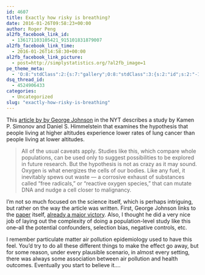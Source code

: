 ```yaml
---
id: 4607
title: Exactly how risky is breathing?
date: 2016-01-26T09:58:23+00:00
author: Roger Peng
al2fb_facebook_link_id:
  - 136171103105421_915101831879007
al2fb_facebook_link_time:
  - 2016-01-26T14:58:30+00:00
al2fb_facebook_link_picture:
  - post=http://simplystatistics.org/?al2fb_image=1
pe_theme_meta:
  - 'O:8:"stdClass":2:{s:7:"gallery";O:8:"stdClass":3:{s:2:"id";s:2:"-1";s:5:"width";s:0:"";s:6:"height";s:0:"";}s:5:"video";O:8:"stdClass":1:{s:2:"id";s:2:"-1";}}'
dsq_thread_id:
  - 4524906433
categories:
  - Uncategorized
slug: "exactly-how-risky-is-breathing"
---
```

This [article by by George Johnson](http://nyti.ms/23nysp5) in the NYT describes a study by Kamen P. Simonov​​ and Daniel S. Himmelstein​ that examines the hypothesis that people living at higher altitudes experience lower rates of lung cancer than people living at lower altitudes.

> All of the usual caveats apply. Studies like this, which compare whole populations, can be used only to suggest possibilities to be explored in future research. But the hypothesis is not as crazy as it may sound. Oxygen is what energizes the cells of our bodies. Like any fuel, it inevitably spews out waste — a corrosive exhaust of substances called “free radicals,” or “reactive oxygen species,” that can mutate DNA and nudge a cell closer to malignancy.

I'm not so much focused on the science itself, which is perhaps intriguing, but rather on the way the article was written. First, George Johnson links to the [paper](https://peerj.com/articles/705/) itself, [already a major victory](http://simplystatistics.org/2015/01/15/how-to-find-the-science-paper-behind-a-headline-when-the-link-is-missing/). Also, I thought he did a very nice job of laying out the complexity of doing a population-level study like this one--all the potential confounders, selection bias, negative controls, etc.

I remember particulate matter air pollution epidemiology used to have this feel. You'd try to do all these different things to make the effect go away, but for some reason, under every plausible scenario, in almost every setting, there was always some association between air pollution and health outcomes. Eventually you start to believe it....
